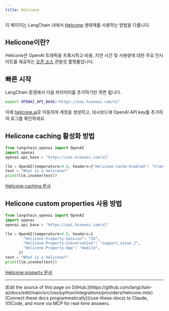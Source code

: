```yaml
---
title: Helicone
---
```


이 페이지는 LangChain 내에서 [Helicone](https://helicone.ai) 생태계를 사용하는 방법을 다룹니다.

## Helicone이란?

Helicone은 OpenAI 트래픽을 프록시하고 비용, 지연 시간 및 사용량에 대한 주요 인사이트를 제공하는 [오픈 소스](https://github.com/Helicone/helicone) 관찰성 플랫폼입니다.


## 빠른 시작

LangChain 환경에서 다음 파라미터를 추가하기만 하면 됩니다.

```bash
export OPENAI_API_BASE="https://oai.hconeai.com/v1"
```

이제 [helicone.ai](https://www.helicone.ai/signup)로 이동하여 계정을 생성하고, 대시보드에 OpenAI API key를 추가하여 로그를 확인하세요.


## Helicone caching 활성화 방법

```python
from langchain_openai import OpenAI
import openai
openai.api_base = "https://oai.hconeai.com/v1"

llm = OpenAI(temperature=0.9, headers={"Helicone-Cache-Enabled": "true"})
text = "What is a helicone?"
print(llm.invoke(text))
```

[Helicone caching 문서](https://docs.helicone.ai/advanced-usage/caching)

## Helicone custom properties 사용 방법

```python
from langchain_openai import OpenAI
import openai
openai.api_base = "https://oai.hconeai.com/v1"

llm = OpenAI(temperature=0.9, headers={
        "Helicone-Property-Session": "24",
        "Helicone-Property-Conversation": "support_issue_2",
        "Helicone-Property-App": "mobile",
      })
text = "What is a helicone?"
print(llm.invoke(text))
```

[Helicone property 문서](https://docs.helicone.ai/advanced-usage/custom-properties)

---

<Callout icon="pen-to-square" iconType="regular">
    [Edit the source of this page on GitHub.](https://github.com/langchain-ai/docs/edit/main/src/oss/python/integrations/providers/helicone.mdx)
</Callout>
<Tip icon="terminal" iconType="regular">
    [Connect these docs programmatically](/use-these-docs) to Claude, VSCode, and more via MCP for    real-time answers.
</Tip>
